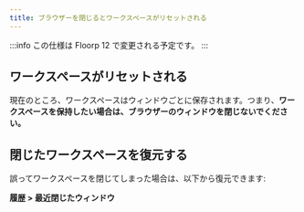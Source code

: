 ```yaml
---
title: ブラウザーを閉じるとワークスペースがリセットされる
---
```



:::info
この仕様は Floorp 12 で変更される予定です。
:::

## ワークスペースがリセットされる

現在のところ、ワークスペースはウィンドウごとに保存されます。つまり、**ワークスペースを保持したい場合は、ブラウザーのウィンドウを閉じないでください。**

## 閉じたワークスペースを復元する

誤ってワークスペースを閉じてしまった場合は、以下から復元できます:

**履歴 > 最近閉じたウィンドウ**

<Support />
